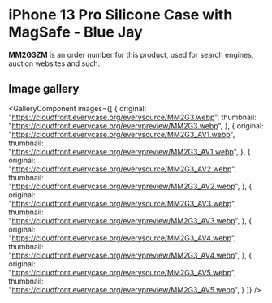 
# iPhone 13 Pro Silicone Case with MagSafe - Blue Jay

<Callout type='info' emoji='👉🏻'>**MM2G3ZM** is an order number for this product, used for search engines, auction websites and such.</Callout>

## Image gallery

<GalleryComponent
    images={[
      {
        original: "https://cloudfront.everycase.org/everysource/MM2G3.webp",
        thumbnail: "https://cloudfront.everycase.org/everypreview/MM2G3.webp",
      },
      {
        original: "https://cloudfront.everycase.org/everysource/MM2G3_AV1.webp",
        thumbnail: "https://cloudfront.everycase.org/everypreview/MM2G3_AV1.webp",
      },
      {
        original: "https://cloudfront.everycase.org/everysource/MM2G3_AV2.webp",
        thumbnail: "https://cloudfront.everycase.org/everypreview/MM2G3_AV2.webp",
      },
      {
        original: "https://cloudfront.everycase.org/everysource/MM2G3_AV3.webp",
        thumbnail: "https://cloudfront.everycase.org/everypreview/MM2G3_AV3.webp",
      },
      {
        original: "https://cloudfront.everycase.org/everysource/MM2G3_AV4.webp",
        thumbnail: "https://cloudfront.everycase.org/everypreview/MM2G3_AV4.webp",
      },
      {
        original: "https://cloudfront.everycase.org/everysource/MM2G3_AV5.webp",
        thumbnail: "https://cloudfront.everycase.org/everypreview/MM2G3_AV5.webp",
      }
    ]}
  />
